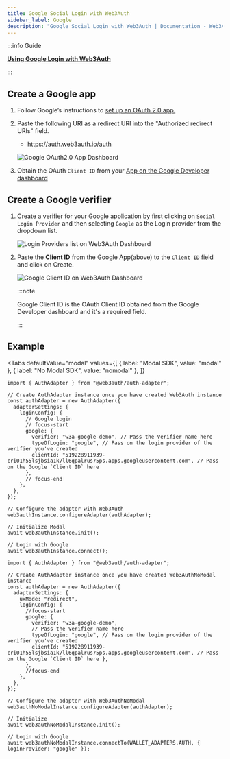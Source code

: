 ```yaml
---
title: Google Social Login with Web3Auth
sidebar_label: Google
description: "Google Social Login with Web3Auth | Documentation - Web3Auth"
---
```



:::info Guide

**[Using Google Login with Web3Auth](/guides/google)**

:::

## Create a Google app

1. Follow Google’s instructions to
   [set up an OAuth 2.0 app.](https://support.google.com/cloud/answer/6158849?hl=en)
2. Paste the following URI as a redirect URI into the "Authorized redirect URIs" field.

   - https://auth.web3auth.io/auth

   ![Google OAuth2.0 App Dashboard](/guides/social-providers/google/google-app-redirect-uri.png)

3. Obtain the OAuth `Client ID` from your
   [App on the Google Developer dashboard](https://console.developers.google.com/)

## Create a Google verifier

<CreateVerifierFirstStep />

1. Create a verifier for your Google application by first clicking on `Social Login Provider` and
   then selecting `Google` as the Login provider from the dropdown list.

   ![Login Providers list on Web3Auth Dashboard](/images/dashboard/create-verifier-google.png)

2. Paste the **Client ID** from the Google App(above) to the `Client ID` field and click on Create.

   ![Google Client ID on Web3Auth Dashboard](/images/dashboard/create-verifier-field-error.png)

   :::note

   Google Client ID is the OAuth Client ID obtained from the Google Developer dashboard and it's a
   required field.

   :::

## Example

<Tabs
defaultValue="modal"
values={[
  { label: "Modal SDK", value: "modal" },
  { label: "No Modal SDK", value: "nomodal" },
]}
>
<TabItem value="modal">

```tsx
import { AuthAdapter } from "@web3auth/auth-adapter";

// Create AuthAdapter instance once you have created Web3Auth instance
const authAdapter = new AuthAdapter({
  adapterSettings: {
    loginConfig: {
      // Google login
      // focus-start
      google: {
        verifier: "w3a-google-demo", // Pass the Verifier name here
        typeOfLogin: "google", // Pass on the login provider of the verifier you've created
        clientId: "519228911939-cri01h55lsjbsia1k7ll6qpalrus75ps.apps.googleusercontent.com", // Pass on the Google `Client ID` here
      },
      // focus-end
    },
  },
});

// Configure the adapter with Web3Auth
web3authInstance.configureAdapter(authAdapter);

// Initialize Modal
await web3authInstance.init();

// Login with Google
await web3authInstance.connect();
```

</TabItem>

<TabItem value="nomodal">

```tsx
import { AuthAdapter } from "@web3auth/auth-adapter";

// Create AuthAdapter instance once you have created Web3AuthNoModal instance
const authAdapter = new AuthAdapter({
  adapterSettings: {
    uxMode: "redirect",
    loginConfig: {
      //focus-start
      google: {
        verifier: "w3a-google-demo",
        // Pass the Verifier name here
        typeOfLogin: "google", // Pass on the login provider of the verifier you've created
        clientId: "519228911939-cri01h55lsjbsia1k7ll6qpalrus75ps.apps.googleusercontent.com", // Pass on the Google `Client ID` here },
      },
      //focus-end
    },
  },
});

// Configure the adapter with Web3AuthNoModal
web3authNoModalInstance.configureAdapter(authAdapter);

// Initialize
await web3authNoModalInstance.init();

// Login with Google
await web3authNoModalInstance.connectTo(WALLET_ADAPTERS.AUTH, { loginProvider: "google" });
```

</TabItem>
</Tabs>
